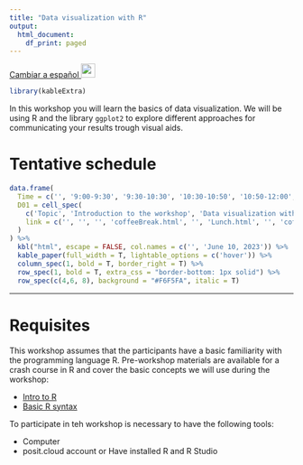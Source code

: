 ```yaml
---
title: "Data visualization with R"
output:
  html_document:
    df_print: paged
---
```


[Cambiar a español ![](img/flag_mx.gif){width="25"}](ES/index.html)

```r
library(kableExtra)
```

In this workshop you will learn the basics of data visualization. We will be using R and the library `ggplot2` to explore different approaches for communicating your results trough visual aids.

# Tentative schedule

```r
data.frame(
  Time = c('', '9:00-9:30', '9:30-10:30', '10:30-10:50', '10:50-12:00', '12:00-13:00', '13:00-14:00', '14:00-14:20', '14:20-15:00'),
  D01 = cell_spec(
    c('Topic', 'Introduction to the workshop', 'Data visualization with ggplot', 'Break', 'Further customization', 'Lunch', 'Figure arrangements', 'Break', 'Beyond static visualization'), 'html',
    link = c('', '', '', 'coffeeBreak.html', '', 'Lunch.html', '', 'coffeeBreak.html', '')
  )
) %>%
  kbl("html", escape = FALSE, col.names = c('', 'June 10, 2023')) %>%
  kable_paper(full_width = T, lightable_options = c('hover')) %>%
  column_spec(1, bold = T, border_right = T) %>%
  row_spec(1, bold = T, extra_css = "border-bottom: 1px solid") %>%
  row_spec(c(4,6, 8), background = "#F6F5FA", italic = T)
```


----

# Requisites

This workshop assumes that the participants have a basic familiarity with the programming language R. Pre-workshop materials are available for a crash course in R and cover the basic concepts we will use during the workshop:
  
  - [Intro to R]()
  - [Basic R syntax]()

To participate in teh workshop is necessary to have the following tools:
  
  - Computer
  - posit.cloud account or Have installed R and R Studio


<!-- -   Introduccion a ggplot -->
<!-- -   Tipos de graficos -->
<!-- -   Temas y opciones customizacion -->
<!-- -   Intro to ggplot -->
<!--     -   Objetivo de la visualizacion de datos -->
<!--     -   Inspiracion -->
<!--     -   Visualizaciones abstractas? -->
<!-- -   Propiedades de un grafico -->
<!--     -   *Propiedades generales*, titles, axis, labels -->
<!--     -   *Forma*, size vs shape -->
<!--     -   *Color*, categorical vs gradients -->
<!--     -   *Layouts* -->
<!-- -   Tipos de graficos -->
<!--     -   Distribucion -->
<!--         -   Histogramas -->
<!--         -   Boxplot -->
<!--         -   Bubbles -->
<!--         -   Mozaic -->
<!--     -   Correlation -->
<!--         -   Scatterplot -->
<!--         -   Heatmap -->
<!--     -   Ranking -->
<!--         -   Barplot -->
<!--         -   Radar/spider -->
<!--     -   Proportion -->
<!--         -   Doughnut -->
<!--         -   Pie -->
<!--         -   Treemap -->
<!--     -   Time series -->
<!--         -   Line -->
<!--         -   Bars -->
<!--         -   Area -->
<!--     -   Relationship -->
<!--         -   Network -->
<!--         -   Sankey -->
<!-- -   Arrangements -->
<!--     -   Facets -->
<!--     -   ggarrange -->
<!-- -   Dynamics visuals with plotly -->

